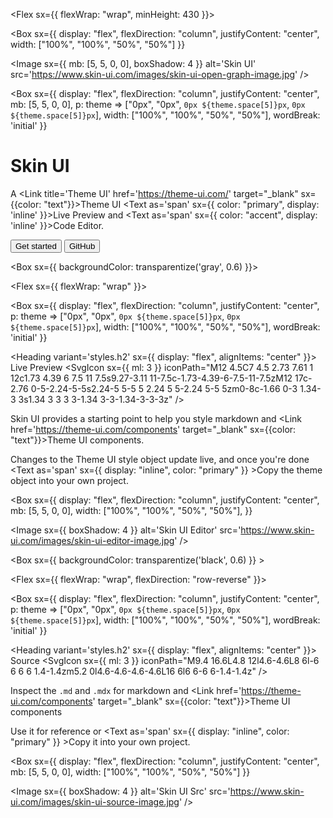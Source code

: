
<Box>
  <Container>

  <Flex sx={{ flexWrap: "wrap", minHeight: 430 }}>

  <Box 
    sx={{ 
      display: "flex",
      flexDirection: "column",
      justifyContent: "center",
      width: ["100%", "100%", "50%", "50%"] 
    }}
  >
  
  <Image sx={{ mb: [5, 5, 0, 0], boxShadow: 4 }} alt='Skin UI' src='https://www.skin-ui.com/images/skin-ui-open-graph-image.jpg' />
  
  </Box>

  <Box
    sx={{
      display: "flex",
      flexDirection: "column",
      justifyContent: "center",
      mb: [5, 5, 0, 0],
      p: theme => ["0px", "0px", `0px ${theme.space[5]}px`, `0px ${theme.space[5]}px`],
      width: ["100%", "100%", "50%", "50%"],
      wordBreak: 'initial'
    }}
  >

  # Skin UI 

  A <Link title='Theme UI' href='https://theme-ui.com/' target="_blank" sx={{color: "text"}}>Theme UI</Link> <Text as='span' sx={{ color: "primary", display: 'inline' }}>Live Preview</Text> and <Text as='span' sx={{ color: "accent", display: 'inline' }}>Code Editor.</Text>

  <Flex>

  <Link  sx={{ mr:3 }} href="/editor">
    <Button title='Get Started' tabIndex={-1} variant='secondary'>Get started</Button>
  </Link>

  <Link title='GitHub Repo' href="https://github.com/PaulieScanlon/skin-ui" target="_blank">
    <Button tabIndex={-1} variant='ghost'>GitHub</Button>
  </Link>

  </Flex>

  </Box>

  </Flex>

  </Container>
</Box>

<Box sx={{ backgroundColor: transparentize('gray', 0.6) }}>

  <Container>

  <Flex sx={{ flexWrap: "wrap" }}>

  <Box 
    sx={{ 
      display: "flex",
      flexDirection: "column",
      justifyContent: "center",
      p: theme => ["0px", "0px", `0px ${theme.space[5]}px`, `0px ${theme.space[5]}px`],
      width: ["100%", "100%", "50%", "50%"],
      wordBreak: 'initial' 
    }}
  >

  <Heading variant='styles.h2' sx={{ display: "flex", alignItems: "center" }}>
    Live Preview
    <SvgIcon sx={{ ml: 3 }} iconPath="M12 4.5C7 4.5 2.73 7.61 1 12c1.73 4.39 6 7.5 11 7.5s9.27-3.11 11-7.5c-1.73-4.39-6-7.5-11-7.5zM12 17c-2.76 0-5-2.24-5-5s2.24-5 5-5 5 2.24 5 5-2.24 5-5 5zm0-8c-1.66 0-3 1.34-3 3s1.34 3 3 3 3-1.34 3-3-1.34-3-3-3z" />
  </Heading>

  Skin UI provides a starting point to help you style markdown and <Link href='https://theme-ui.com/components' target="_blank" sx={{color: "text"}}>Theme UI components</Link>.

  Changes to the Theme UI style object update live, and once you're done <Text as='span' sx={{ display: "inline", color: "primary" }} >Copy</Text> the theme object into your own project. 
  
  </Box>

  <Box
    sx={{
      display: "flex",
      flexDirection: "column",
      justifyContent: "center",
      mb: [5, 5, 0, 0],
      width: ["100%", "100%", "50%", "50%"],
    }}
  >

  <Image sx={{ boxShadow: 4 }} alt='Skin UI Editor' src='https://www.skin-ui.com/images/skin-ui-editor-image.jpg' />

  </Box>

  </Flex>


  </Container>

</Box>

<Box sx={{ backgroundColor: transparentize('black', 0.6) }} >
  <Container>

  <Flex sx={{ flexWrap: "wrap", flexDirection: "row-reverse" }}>

  <Box
    sx={{
      display: "flex",
      flexDirection: "column",
      justifyContent: "center",
      p: theme => ["0px", "0px", `0px ${theme.space[5]}px`, `0px ${theme.space[5]}px`],
      width: ["100%", "100%", "50%", "50%"],
      wordBreak: 'initial'
    }}
  >

  <Heading variant='styles.h2' sx={{ display: "flex", alignItems: "center" }}>
    Source
    <SvgIcon sx={{ ml: 3 }} iconPath="M9.4 16.6L4.8 12l4.6-4.6L8 6l-6 6 6 6 1.4-1.4zm5.2 0l4.6-4.6-4.6-4.6L16 6l6 6-6 6-1.4-1.4z" />
  </Heading>

  Inspect the `.md` and `.mdx` for markdown and <Link href='https://theme-ui.com/components' target="_blank" sx={{color: "text"}}>Theme UI components</Link>
  
  Use it for reference or <Text as='span' sx={{ display: "inline", color: "primary" }} >Copy</Text> it into your own project.

  </Box>

  <Box 
    sx={{ 
      display: "flex",
      flexDirection: "column",
      justifyContent: "center",
       mb: [5, 5, 0, 0],
      width: ["100%", "100%", "50%", "50%"] 
    }}
  >
  
  <Image sx={{ boxShadow: 4 }} alt='Skin UI Src' src='https://www.skin-ui.com/images/skin-ui-source-image.jpg' />
  
  </Box>

  </Flex>

  </Container>
</Box>
